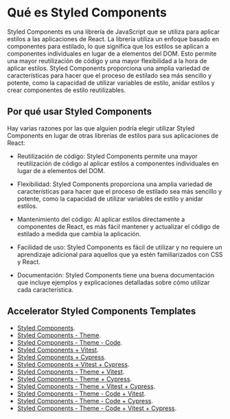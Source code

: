 # Qué es Styled Components

Styled Components es una librería de JavaScript que se utiliza para aplicar estilos a las aplicaciones de React. La librería utiliza un enfoque basado en componentes para estilado, lo que significa que los estilos se aplican a componentes individuales en lugar de a elementos del DOM. Esto permite una mayor reutilización de código y una mayor flexibilidad a la hora de aplicar estilos. Styled Components proporciona una amplia variedad de características para hacer que el proceso de estilado sea más sencillo y potente, como la capacidad de utilizar variables de estilo, anidar estilos y crear componentes de estilo reutilizables.


## Por qué usar Styled Components

Hay varias razones por las que alguien podría elegir utilizar Styled Components en lugar de otras librerías de estilos para sus aplicaciones de React:

  * Reutilización de código: Styled Components permite una mayor reutilización de código al aplicar estilos a componentes individuales en lugar de a elementos del DOM.

  * Flexibilidad: Styled Components proporciona una amplia variedad de características para hacer que el proceso de estilado sea más sencillo y potente, como la capacidad de utilizar variables de estilo y anidar estilos.

  * Mantenimiento del código: Al aplicar estilos directamente a componentes de React, es más fácil mantener y actualizar el código de estilado a medida que cambia la aplicación.

  * Facilidad de uso: Styled Components es fácil de utilizar y no requiere un aprendizaje adicional para aquellos que ya estén familiarizados con CSS y React.

  * Documentación: Styled Components tiene una buena documentación que incluye ejemplos y explicaciones detalladas sobre cómo utilizar cada característica.


## Accelerator Styled Components Templates

* [Styled Components](https://github.com/acceleratorProject/templates-react/tree/main/js).
* [Styled Components - Theme](https://github.com/acceleratorProject/templates-react/tree/main/js).
* [Styled Components - Theme - Code](https://github.com/acceleratorProject/templates-react/tree/main/js).
* [Styled Components + Vitest](https://github.com/acceleratorProject/templates-react/tree/main/js).
* [Styled Components + Cypress](https://github.com/acceleratorProject/templates-react/tree/main/js).
* [Styled Components + Vitest + Cypress](https://github.com/acceleratorProject/templates-react/tree/main/js).
* [Styled Components - Theme + Vitest](https://github.com/acceleratorProject/templates-react/tree/main/js).
* [Styled Components - Theme + Cypress](https://github.com/acceleratorProject/templates-react/tree/main/js).
* [Styled Components - Theme + Vitest + Cypress](https://github.com/acceleratorProject/templates-react/tree/main/js).
* [Styled Components - Theme - Code + Vitest](https://github.com/acceleratorProject/templates-react/tree/main/js).
* [Styled Components - Theme - Code + Cypress](https://github.com/acceleratorProject/templates-react/tree/main/js).
* [Styled Components - Theme - Code + Vitest + Cypress](https://github.com/acceleratorProject/templates-react/tree/main/js).
